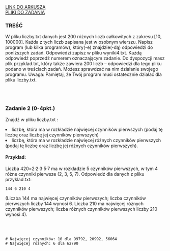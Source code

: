 
<div className="box_link"><a className="link  link_materials" target="_blank" href="https://cke.gov.pl/images/_EGZAMIN_MATURALNY_OD_2015/Arkusze_egzaminacyjne/2022/Informatyka/poziom_rozszerzony/EINP-R2-100-2205.pdf">LINK DO ARKUSZA</a>
<br/>
<a className="link  link_materials" href="https://cke.gov.pl/images/_EGZAMIN_MATURALNY_OD_2015/Arkusze_egzaminacyjne/2022/Informatyka/poziom_rozszerzony/Dane_2205.zip">PLIKI DO ZADANIA</a>
<br/>
</div>

### TREŚĆ
W pliku liczby.txt danych jest 200 różnych liczb całkowitych z zakresu [10, 100000].
Każda z tych liczb zapisana jest w osobnym wierszu.
Napisz program (lub kilka programów), który(-e) znajdzie(-dą) odpowiedzi do poniższych
zadań. Odpowiedzi zapisz w pliku wyniki4.txt. Każdą odpowiedź poprzedź numerem
oznaczającym zadanie.
Do dyspozycji masz plik przyklad.txt, który także zawiera 200 liczb – odpowiedzi dla
tego pliku podano w treściach zadań. Możesz sprawdzać na nim działanie swojego
programu.
Uwaga: Pamiętaj, że Twój program musi ostatecznie działać dla pliku liczby.txt.

<br/><br/>

### Zadanie 2   (0-4pkt.)
Znajdź w pliku liczby.txt :
<li> liczbę, która ma w rozkładzie najwięcej czynników pierwszych (podaj tę liczbę oraz liczbę
jej czynników pierwszych) </li>
<li>liczbę, która ma w rozkładzie najwięcej różnych czynników pierwszych (podaj tę liczbę
oraz liczbę jej różnych czynników pierwszych).</li>

#### Przykład:
Liczba 420=2·2·3·5·7 ma w rozkładzie 5 czynników pierwszych, w tym 4 różne
czynniki pierwsze (2, 3, 5, 7).
Odpowiedź dla danych z pliku przyklad.txt: 

```
144 6 210 4
```
(Liczba 144 ma najwięcej czynników pierwszych; liczba czynników pierwszych liczby 144
wynosi 6. Liczba 210 ma najwięcej różnych czynników pierwszych; liczba różnych czynników
pierwszych liczby 210 wynosi 4).

<br/><br/>

<Dropdown title="ODPOWIEDŹ">

```
# Najwięcej czynników: 10 dla 99792, 20992, 56064
# Najwięcej różnych: 6 dla 62790 
```

</Dropdown>

<Dropdown title="PRZYKŁADOWE ROZWIĄZANIE">
</Dropdown>

<Dropdown title="PRZYKŁADOWE ROZWIĄZANIE">
    <Code>
    </Code>
</Dropdown>